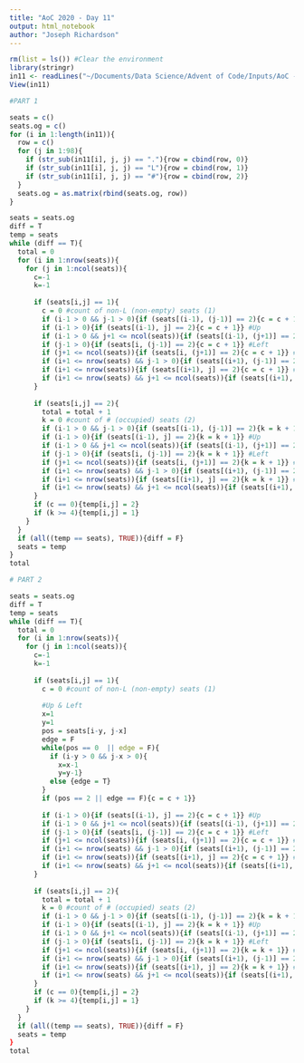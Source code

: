 ```yaml
---
title: "AoC 2020 - Day 11"
output: html_notebook
author: "Joseph Richardson"
---
```


```r
rm(list = ls()) #Clear the environment
library(stringr)
in11 <- readLines("~/Documents/Data Science/Advent of Code/Inputs/AoC - Day 11.txt")
View(in11)

#PART 1

seats = c()
seats.og = c()
for (i in 1:length(in11)){
  row = c()
  for (j in 1:98){
    if (str_sub(in11[i], j, j) == "."){row = cbind(row, 0)}
    if (str_sub(in11[i], j, j) == "L"){row = cbind(row, 1)}
    if (str_sub(in11[i], j, j) == "#"){row = cbind(row, 2)}
  }
  seats.og = as.matrix(rbind(seats.og, row))
}

seats = seats.og
diff = T
temp = seats
while (diff == T){
  total = 0
  for (i in 1:nrow(seats)){
    for (j in 1:ncol(seats)){
      c=-1
      k=-1
      
      if (seats[i,j] == 1){
        c = 0 #count of non-L (non-empty) seats (1)
        if (i-1 > 0 && j-1 > 0){if (seats[(i-1), (j-1)] == 2){c = c + 1}} #Up & Left
        if (i-1 > 0){if (seats[(i-1), j] == 2){c = c + 1}} #Up
        if (i-1 > 0 && j+1 <= ncol(seats)){if (seats[(i-1), (j+1)] == 2){c = c + 1}} #Up & Right
        if (j-1 > 0){if (seats[i, (j-1)] == 2){c = c + 1}} #Left
        if (j+1 <= ncol(seats)){if (seats[i, (j+1)] == 2){c = c + 1}} #Right
        if (i+1 <= nrow(seats) && j-1 > 0){if (seats[(i+1), (j-1)] == 2){c = c + 1}} #Down & Left
        if (i+1 <= nrow(seats)){if (seats[(i+1), j] == 2){c = c + 1}} #Down
        if (i+1 <= nrow(seats) && j+1 <= ncol(seats)){if (seats[(i+1), (j+1)] == 2){c = c + 1}} #Down & Right
      }
      
      if (seats[i,j] == 2){
        total = total + 1
        k = 0 #count of # (occupied) seats (2)
        if (i-1 > 0 && j-1 > 0){if (seats[(i-1), (j-1)] == 2){k = k + 1}} #Up & Left
        if (i-1 > 0){if (seats[(i-1), j] == 2){k = k + 1}} #Up
        if (i-1 > 0 && j+1 <= ncol(seats)){if (seats[(i-1), (j+1)] == 2){k = k + 1}} #Up & Right
        if (j-1 > 0){if (seats[i, (j-1)] == 2){k = k + 1}} #Left
        if (j+1 <= ncol(seats)){if (seats[i, (j+1)] == 2){k = k + 1}} #Right
        if (i+1 <= nrow(seats) && j-1 > 0){if (seats[(i+1), (j-1)] == 2){k = k + 1}} #Down & Left
        if (i+1 <= nrow(seats)){if (seats[(i+1), j] == 2){k = k + 1}} #Down
        if (i+1 <= nrow(seats) && j+1 <= ncol(seats)){if (seats[(i+1), (j+1)] == 2){k = k + 1}} #Down & Right
      }
      if (c == 0){temp[i,j] = 2}
      if (k >= 4){temp[i,j] = 1}
    }
  }
  if (all((temp == seats), TRUE)){diff = F}
  seats = temp
}
total
```
```r
# PART 2

seats = seats.og
diff = T
temp = seats
while (diff == T){
  total = 0
  for (i in 1:nrow(seats)){
    for (j in 1:ncol(seats)){
      c=-1
      k=-1
      
      if (seats[i,j] == 1){
        c = 0 #count of non-L (non-empty) seats (1)
        
        #Up & Left
        x=1
        y=1
        pos = seats[i-y, j-x]
        edge = F
        while(pos == 0  || edge = F){
          if (i-y > 0 && j-x > 0){
            x=x-1
            y=y-1}
          else {edge = T}
        }
        if (pos == 2 || edge == F){c = c + 1}} 
      
        if (i-1 > 0){if (seats[(i-1), j] == 2){c = c + 1}} #Up
        if (i-1 > 0 && j+1 <= ncol(seats)){if (seats[(i-1), (j+1)] == 2){c = c + 1}} #Up & Right
        if (j-1 > 0){if (seats[i, (j-1)] == 2){c = c + 1}} #Left
        if (j+1 <= ncol(seats)){if (seats[i, (j+1)] == 2){c = c + 1}} #Right
        if (i+1 <= nrow(seats) && j-1 > 0){if (seats[(i+1), (j-1)] == 2){c = c + 1}} #Down & Left
        if (i+1 <= nrow(seats)){if (seats[(i+1), j] == 2){c = c + 1}} #Down
        if (i+1 <= nrow(seats) && j+1 <= ncol(seats)){if (seats[(i+1), (j+1)] == 2){c = c + 1}} #Down & Right
      }
      
      if (seats[i,j] == 2){
        total = total + 1
        k = 0 #count of # (occupied) seats (2)
        if (i-1 > 0 && j-1 > 0){if (seats[(i-1), (j-1)] == 2){k = k + 1}} #Up & Left
        if (i-1 > 0){if (seats[(i-1), j] == 2){k = k + 1}} #Up
        if (i-1 > 0 && j+1 <= ncol(seats)){if (seats[(i-1), (j+1)] == 2){k = k + 1}} #Up & Right
        if (j-1 > 0){if (seats[i, (j-1)] == 2){k = k + 1}} #Left
        if (j+1 <= ncol(seats)){if (seats[i, (j+1)] == 2){k = k + 1}} #Right
        if (i+1 <= nrow(seats) && j-1 > 0){if (seats[(i+1), (j-1)] == 2){k = k + 1}} #Down & Left
        if (i+1 <= nrow(seats)){if (seats[(i+1), j] == 2){k = k + 1}} #Down
        if (i+1 <= nrow(seats) && j+1 <= ncol(seats)){if (seats[(i+1), (j+1)] == 2){k = k + 1}} #Down & Right
      }
      if (c == 0){temp[i,j] = 2}
      if (k >= 4){temp[i,j] = 1}
    }
  }
  if (all((temp == seats), TRUE)){diff = F}
  seats = temp
}
total
```


